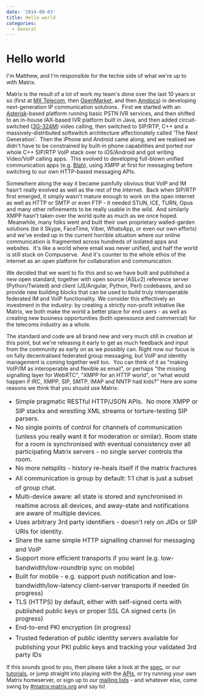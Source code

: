 ```yaml
---
date: '2014-09-03'
title: Hello world
categories:
  - General
---
```


<h1>Hello world</h1>
I'm Matthew, and I'm responsible for the techie side of what we're up to with Matrix.

Matrix is the result of a lot of work my team's done over the last 10 years or so (first at <a href="http://www.mxtelecom.com">MX Telecom</a>, then <a href="http://www.openmarket.com">OpenMarket</a>, and then <a href="http://www.amdocs.com/UnifiedCommunications">Amdocs</a>) in developing next-generation IP communication solutions.  First we started with an <a href="http://www.asterisk.org">Asterisk</a>-based platform running basic PSTN IVR services, and then shifted to an in-house IAX-based IVR platform built in Java, and then added circuit-switched (<a href="http://en.wikipedia.org/wiki/3G-324M">3G-324M</a>) video calling, then switched to SIP/RTP, C++ and a massively-distributed softswitch architecture affectionately called 'The Next Generation'.  Then the iPhone and Android came along, and we realised we didn't have to be constrained by built-in phone capabilities and ported our whole C++ SIP/RTP VoIP stack over to iOS/Android and got writing Video/VoIP calling apps.  This evolved to developing full-blown unified communication apps (e.g. <a href="http://www.blah.com">Blah</a>), using XMPP at first for messaging before switching to our own HTTP-based messaging APIs.

Somewhere along the way it became painfully obvious that VoIP and IM hasn't really evolved as well as the rest of the internet.  Back when SIP/RTP first emerged, it simply wasn't mature enough to work on the open internet as well as HTTP or SMTP or even FTP - it needed STUN, ICE, TURN, Opus and many other refinements to be really usable in the wild.  And similarly XMPP hasn't taken over the world quite as much as we once hoped.  Meanwhile, many folks went and built their own proprietary walled-garden solutions (be it Skype, FaceTime, Viber, WhatsApp, or even our own efforts) and we've ended up in the current horrible situation where our online communication is fragmented across hundreds of isolated apps and websites.  It's like a world where email was never unified, and half the world is still stuck on Compuserve.  And it's counter to the whole ethos of the internet as an open platform for collaboration and communication.

We decided that we want to fix this and so we have built and published a new open standard, together with open source (ASLv2) reference server (Python/Twisted) and client (JS/Angular, Python, Perl) codebases, and so provide new building blocks that can be used to build truly interoperable federated IM and VoIP functionality.  We consider this effectively an investment in the industry: by creating a strictly non-profit initiative like Matrix, we both make the world a better place for end users - as well as creating new business opportunities (both opensource and commercial) for the telecoms industry as a whole.

The standard and code are all brand new and very much still in creation at this point, but we're releasing it early to get as much feedback and input from the community as early on as we possibly can. Right now our focus is on fully decentralised federated group messaging, but VoIP and identity management is coming together well too.  You can think of it as "making VoIP/IM as interoperable and flexible as email", or perhaps "the missing signalling layer for WebRTC", "XMPP for an HTTP world", or “what would happen if IRC, XMPP, SIP, SMTP, IMAP and NNTP had kids?” Here are some reasons we think that you should use Matrix:
<ul>
	<li><span style="font-size: 1rem; line-height: 1.714285714;">Simple pragmatic RESTful HTTP/JSON APIs.  No more XMPP or SIP stacks and wrestling XML streams or torture-testing SIP parsers.</span></li>
	<li><span style="font-size: 1rem; line-height: 1.714285714;">No single points of control for channels of communication (unless you really want it for moderation or similar). Room state for a room is synchronised with eventual consistency over all participating Matrix servers - no single server controls the room.</span></li>
	<li><span style="font-size: 1rem; line-height: 1.714285714;">No more netsplits - history re-heals itself if the matrix fractures</span></li>
	<li><span style="font-size: 1rem; line-height: 1.714285714;">All communication is group by default: 1:1 chat is just a subset of group chat.</span></li>
	<li><span style="font-size: 1rem; line-height: 1.714285714;">Multi-device aware: all state is stored and synchronised in realtime across all devices, and away-state and notifications are aware of multiple devices.</span></li>
	<li><span style="font-size: 1rem; line-height: 1.714285714;">Uses arbitrary 3rd party identifiers - doesn't rely on JIDs or SIP URIs for identity.</span></li>
	<li><span style="font-size: 1rem; line-height: 1.714285714;">Share the same simple HTTP signalling channel for messaging and VoIP</span></li>
	<li><span style="font-size: 1rem; line-height: 1.714285714;">Support more efficient transports if you want (e.g. low-bandwidth/low-roundtrip sync on mobile)</span></li>
	<li><span style="font-size: 1rem; line-height: 1.714285714;">Built for mobile - e.g. support push notification and low-bandwidth/low-latency client-server transports if needed (in progress)</span></li>
	<li><span style="font-size: 1rem; line-height: 1.714285714;">TLS (HTTPS) by default, either with self-signed certs with published public keys or proper SSL CA signed certs (in progress)</span></li>
	<li><span style="font-size: 1rem; line-height: 1.714285714;">End-to-end PKI encryption (in progress)</span></li>
	<li><span style="font-size: 1rem; line-height: 1.714285714;">Trusted federation of public identity servers available for publishing your PKI public keys and tracking your validated 3rd party IDs</span></li>
</ul>
If this sounds good to you, then please take a look at the <a href="http://matrix.org/docs/spec">spec</a>, or our <a href="http://matrix.org/docs/howtos">tutorials</a>, or jump straight into playing with the <a href="http://matrix.org/docs/api">APIs</a>, or try running your own Matrix homeserver, or sign up to our <a href="http://matrix.org/mailman">mailing lists</a> - and whatever else, come swing by <a href="http://matrix.org/alpha">#matrix:matrix.org</a> and say hi!

<a href="http://xkcd.com/927/"><img class="aligncenter" style="box-shadow: 0 0 0 ! important" src="http://imgs.xkcd.com/comics/standards.png" alt="" /></a>